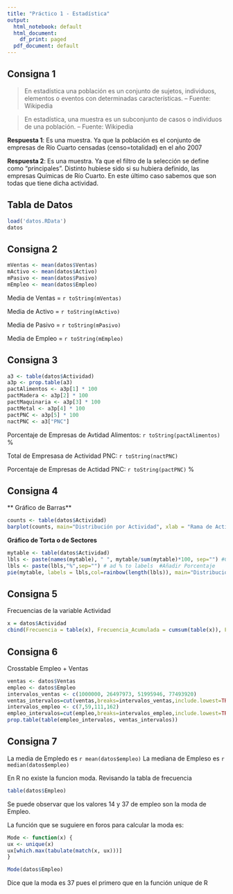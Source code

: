 ```yaml
---
title: "Práctico 1 - Estadística"
output:
  html_notebook: default
  html_document:
    df_print: paged
  pdf_document: default
---
```


## Consigna 1

> En estadística una población es un conjunto de sujetos, individuos, elementos o eventos con determinadas características.
  -- Fuente: Wikipedia  
  
> En estadística, una muestra es un subconjunto de casos o individuos de una población. 
  -- Fuente: Wikipedia
  
**Respuesta 1**: Es una muestra. Ya que la población es el conjunto de empresas de Río Cuarto censadas (censo=totalidad) en el año 2007

**Respuesta 2**: Es una muestra. Ya que el filtro de la selección se define como "principales". Distinto hubiese sido si su hubiera definido, las empresas Químicas de Río Cuarto. En este último caso sabemos que son todas que tiene dicha actividad.


## Tabla de Datos
```r
load('datos.RData')
datos
```


## Consigna 2
```r
mVentas <- mean(datos$Ventas)
mActivo <- mean(datos$Activo)
mPasivo <- mean(datos$Pasivo)
mEmpleo <- mean(datos$Empleo)
```

Media de Ventas = `r toString(mVentas)`

Media de Activo = `r toString(mActivo)`

Media de Pasivo = `r toString(mPasivo)`

Media de Empleo = `r toString(mEmpleo)`

## Consigna 3

```r
a3 <- table(datos$Actividad)
a3p <- prop.table(a3)
pactAlimentos <- a3p[1] * 100
pactMadera <- a3p[2] * 100
pactMaquinaria <- a3p[3] * 100
pactMetal <- a3p[4] * 100
pactPNC <- a3p[5] * 100
nactPNC <- a3["PNC"]
```

Porcentaje de Empresas de Avtidad Alimentos: `r toString(pactAlimentos)` %

Total de Empresasa de Actividad PNC: `r toString(nactPNC)`

Porcentaje de Empresas de Actidad PNC: `r toString(pactPNC)` %

## Consigna 4

** Gráfico de Barras**
```r
counts <- table(datos$Actividad)
barplot(counts, main="Distribución por Actividad", xlab = "Rama de Actividad")
```

**Gráfico de Torta o de Sectores**
```r
mytable <- table(datos$Actividad)
lbls <- paste(names(mytable), " ", mytable/sum(mytable)*100, sep="") #Contruir porcentaje
lbls <- paste(lbls,"%",sep="") # ad % to labels  #Añadir Porcentaje
pie(mytable, labels = lbls,col=rainbow(length(lbls)), main="Distribución % por Actividad") 
```

## Consigna 5

Frecuencias de la variable Actividad
```r
x = datos$Actividad
cbind(Frecuencia = table(x), Frecuencia_Acumulada = cumsum(table(x)), Frecuencia_Relativa = table(x) / length(x), Frecuencia_Relativa_Acumulada = cumsum(table(x) / length(x)) , Frecuencia_Porcentual = table(x) / length(x) * 100, Frecuencia_Porcentual_Acumulada = cumsum(table(x) / length(x) * 100) )
```


## Consigna 6

Crosstable Empleo + Ventas

```r
ventas <- datos$Ventas
empleo <- datos$Empleo
intervalos_ventas <- c(1000000, 26497973, 51995946, 77493920)
ventas_intervalos=cut(ventas,breaks=intervalos_ventas,include.lowest=TRUE, dig.lab = 20)
intervalos_empleo <- c(7,59,111,162)
empleo_intervalos=cut(empleo,breaks=intervalos_empleo,include.lowest=TRUE, dig.lab = 4)
prop.table(table(empleo_intervalos, ventas_intervalos))

```

## Consigna 7

La media de Empledo es `r mean(datos$empleo)`
La mediana de Empleso es `r median(datos$empleo)`

En R no existe la funcion moda. Revisando la tabla de frecuencia

```r
table(datos$Empleo)
```


Se puede observar que los valores 14 y 37 de empleo son la moda de Empleo.

La función que se suguiere en foros para calcular la moda es:
```r
Mode <- function(x) {
ux <- unique(x)
ux[which.max(tabulate(match(x, ux)))]
}

Mode(datos$Empleo)
```

Dice que la moda es 37 pues el primero que en la función unique de R



